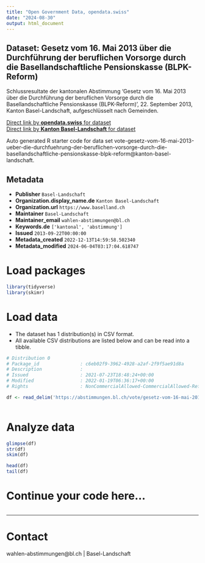```yaml
---
title: "Open Government Data, opendata.swiss"
date: "2024-08-30"
output: html_document
---
```


## Dataset: Gesetz vom 16. Mai 2013 über die Durchführung der beruflichen Vorsorge durch die Basellandschaftliche Pensionskasse (BLPK-Reform)

Schlussresultate der kantonalen Abstimmung 'Gesetz vom 16. Mai 2013 über die Durchführung der beruflichen Vorsorge durch die Basellandschaftliche Pensionskasse (BLPK-Reform)', 22. September 2013, Kanton Basel-Landschaft, aufgeschlüsselt nach Gemeinden.

[Direct link by **opendata.swiss** for dataset](https://opendata.swiss/de/dataset/gesetz-vom-16-mai-2013-uber-die-durchfuhrung-der-beruflichen-vorsorge-durch-die-basellandschaft)<br>
[Direct link by **Kanton Basel-Landschaft** for dataset](https://abstimmungen.bl.ch/vote/gesetz-vom-16-mai-2013-ueber-die-durchfuehrung-der-beruflichen-vorsorge-durch-die-basellandschaftliche-pensionskasse-blpk-reform/data)

Auto generated R starter code for data set vote-gesetz-vom-16-mai-2013-ueber-die-durchfuehrung-der-beruflichen-vorsorge-durch-die-basellandschaftliche-pensionskasse-blpk-reform@kanton-basel-landschaft.

## Metadata

- **Publisher** `Basel-Landschaft`
- **Organization.display_name.de** `Kanton Basel-Landschaft`
- **Organization.url** `https://www.baselland.ch`
- **Maintainer** `Basel-Landschaft`
- **Maintainer_email** `wahlen-abstimmungen@bl.ch`
- **Keywords.de** `['kantonal', 'abstimmung']`
- **Issued** `2013-09-22T00:00:00`
- **Metadata_created** `2022-12-13T14:59:58.502340`
- **Metadata_modified** `2024-06-04T03:17:04.618747`


# Load packages

```r

library(tidyverse)
library(skimr)

```

# Load data

-   The dataset has 1 distribution(s) in CSV format.
-   All available CSV distributions are listed below and can be read into a tibble.

```r

# Distribution 0
# Package_id               : c6eb02f9-3962-4928-a2af-2f9f5ae91d8a
# Description              : 
# Issued                   : 2021-07-23T18:48:24+00:00
# Modified                 : 2022-01-19T06:36:17+00:00
# Rights                   : NonCommercialAllowed-CommercialAllowed-ReferenceRequired

df <- read_delim('https://abstimmungen.bl.ch/vote/gesetz-vom-16-mai-2013-ueber-die-durchfuehrung-der-beruflichen-vorsorge-durch-die-basellandschaftliche-pensionskasse-blpk-reform/data-csv')



```

# Analyze data

```r

glimpse(df)
str(df)
skim(df)

head(df)
tail(df)

```

# Continue your code here...

```r

```

------------------------------------------------------------------------

# Contact

wahlen-abstimmungen@bl.ch | Basel-Landschaft
